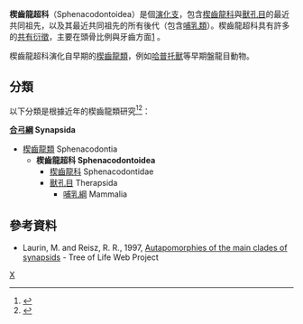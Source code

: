 {{Automatic taxobox
| taxon = Sphenacodontoidea
| authority = 
| fossil_range = {{Fossil range|303.4|270|latest=0}}[[石炭紀|石炭紀]]晚期到[[二疊紀|二疊紀]]中期<br><small>（不包含[[獸孔目|獸孔目]]、[[哺乳綱|哺乳綱]]的狀況）
| image = Synapsida 2.png
| image_caption = 
}}

'''楔齒龍超科'''（Sphenacodontoidea）是個[[演化支|演化支]]，包含[[楔齒龍科|楔齒龍科]]與[[獸孔目|獸孔目]]的最近共同祖先，以及其最近共同祖先的所有後代（包含[[哺乳類|哺乳類]]）。楔齒龍超科具有許多的[[共有衍徵|共有衍徵]]，主要在頭骨比例與牙齒方面[http://tolweb.org/notes/?note_id=466] {{Wayback|url=http://tolweb.org/notes/?note_id=466 |date=20081211120729 }}。

楔齒龍超科演化自早期的[[楔齒龍類|楔齒龍類]]，例如[[哈普托獸|哈普托獸]]等早期盤龍目動物。

==分類==
以下分類是根據近年的楔齒龍類研究<ref name="Fröbischetal2011">{{cite journal |authors=Jörg Fröbisch, Rainer R. Schoch, Johannes Müller, Thomas Schindler and Dieter Schweiss |year=2011 |title=A new basal sphenacodontid synapsid from the Late Carboniferous of the Saar-Nahe Basin, Germany |url=http://www.app.pan.pl/archive/published/app56/app20100039.pdf |journal=Acta Palaeontologica Polonica |volume=56 |issue=1 |pages=113–120 |doi=10.4202/app.2010.0039 |access-date=2012-12-19 |archive-date=2011-05-22 |archive-url=https://web.archive.org/web/20110522171209/http://www.app.pan.pl/archive/published/app56/app20100039.pdf |dead-url=no }}</ref><ref name=BRJ12>{{cite journal |last=Benson |first=R.J. |year=2012 |title=Interrelationships of basal synapsids: cranial and postcranial morphological partitions suggest different topologies |journal=Journal of Systematic Paleontology |volume=in press |doi=10.1080/14772019.2011.631042 |url=http://www.tandfonline.com/doi/abs/10.1080/14772019.2011.631042 |access-date=2012-12-19 |archive-date=2016-04-12 |archive-url=https://web.archive.org/web/20160412174348/http://www.tandfonline.com/doi/abs/10.1080/14772019.2011.631042 |dead-url=no }}</ref>：

'''[[合弓綱|合弓綱]] Synapsida'''
*[[楔齒龍類|楔齒龍類]] Sphenacodontia
**'''楔齒龍超科 Sphenacodontoidea'''
***[[楔齒龍科|楔齒龍科]] Sphenacodontidae
***[[獸孔目|獸孔目]] Therapsida
****[[哺乳綱|哺乳綱]] Mammalia

==參考資料==
<div class="references-small">
{{Reflist}}
*Laurin, M. and Reisz, R. R., 1997, [http://tolweb.org/accessory/Synapsid_Classification_&_Apomorphies?acc_id=466 Autapomorphies of the main clades of synapsids] {{Wayback|url=http://tolweb.org/accessory/Synapsid_Classification_%26_Apomorphies?acc_id=466 |date=20210117004448 }} - Tree of Life Web Project
</div>
{{基底合弓綱|H.}}
{{Taxonbar|from=Q5853182}}

[[Category:真盤龍亞目|X]]